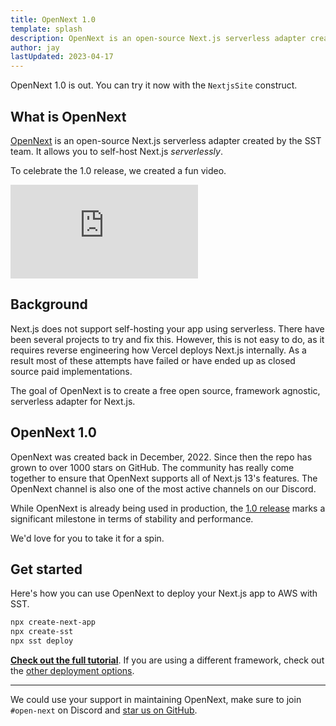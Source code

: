 ```yaml
---
title: OpenNext 1.0
template: splash
description: OpenNext is an open-source Next.js serverless adapter created by SST.
author: jay
lastUpdated: 2023-04-17
---
```


OpenNext 1.0 is out. You can try it now with the `NextjsSite` construct.

## What is OpenNext

[OpenNext](https://open-next.js.org) is an open-source Next.js serverless adapter created by the SST team. It allows you to self-host Next.js _serverlessly_.

To celebrate the 1.0 release, we created a fun video.

<div class="youtube-container">
  <iframe src="https://www.youtube-nocookie.com/embed/k_8lBdPC3gk" frameborder="0" allow="accelerometer; autoplay; clipboard-write; encrypted-media; gyroscope; picture-in-picture" allowfullscreen></iframe>
</div>

## Background

Next.js does not support self-hosting your app using serverless. There have been several projects to try and fix this. However, this is not easy to do, as it requires reverse engineering how Vercel deploys Next.js internally. As a result most of these attempts have failed or have ended up as closed source paid implementations.

The goal of OpenNext is to create a free open source, framework agnostic, serverless adapter for Next.js.

## OpenNext 1.0

OpenNext was created back in December, 2022. Since then the repo has grown to over 1000 stars on GitHub. The community has really come together to ensure that OpenNext supports all of Next.js 13's features. The OpenNext channel is also one of the most active channels on our Discord.

While OpenNext is already being used in production, the [1.0 release](https://github.com/sst/open-next/releases/tag/v1.0.0) marks a significant milestone in terms of stability and performance.

We'd love for you to take it for a spin.

## Get started

Here's how you can use OpenNext to deploy your Next.js app to AWS with SST.

```bash
npx create-next-app
npx create-sst
npx sst deploy
```

[**Check out the full tutorial**](/docs/start/aws/nextjs/). If you are using a different framework, check out the [other deployment options](https://github.com/sst/open-next/blob/main/README.md#deployment).

---

We could use your support in maintaining OpenNext, make sure to join `#open-next` on Discord and [star us on GitHub](https://github.com/sst/open-next).
